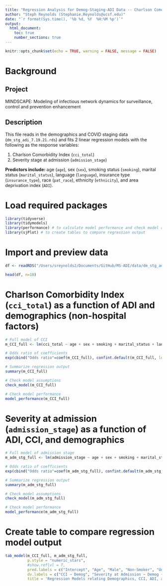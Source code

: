 ```yaml
---
title: "Regression Analysis for Demog-Staging-ADI Data -- Charlson Comorbidity Index & Severity at Admission"
author: "Steph Reynolds (Stephanie.Reynolds@ucsf.edu)"
date: "`r format(Sys.time(), '%b %d, %Y  %H:%M %p')`"
output:
  html_document:
    toc: true
    number_sections: true
---
```


```r
knitr::opts_chunk$set(echo = TRUE, warning = FALSE, message = FALSE)
```

# Background

## Project

MINDSCAPE: Modeling of infectious network dynamics for surveillance, control and prevention enhancement

## Description

This file reads in the demographics and COVID staging data (`dm_stg_adi_7.19.21.rds`) and fits 2 linear regression models with the following as the response variables:

1.  Charlson Comorbidity Index (`cci_total`)
2.  Severity stage at admission (`admission_stage`)

**Predictors include:** age (`age`), sex (`sex`), smoking status (`smoking`), marital status (`marital_status`), language (`language`), insurance type (`insurance_type`), race (`pat_race`), ethnicity (`ethnicity`), and area deprivation index (`ADI`).

# Load required packages

```r
library(tidyverse)
library(tidymodels)
library(performance) # to calculate model performance and check model assumptions
library(sjPlot) # to create tables to compare regression output 
```

# Import and preview data

```r
df <- readRDS("/Users/sreynolds2/Documents/GitHub/MS-ADI/data/dm_stg_adi_7.19.21.rds")

head(df, n=10)
```

# Charlson Comorbidity Index (`cci_total`) as a function of ADI and demographics (non-hospital factors)

```r
# Full model of CCI
m_CCI_full <- lm(cci_total ~ age + sex + smoking + marital_status + language + insurance_type + pat_race + ethnicity + ADI + BMI, data = df)

# Odds ratio of coefficients
exp(cbind("Odds ratio"=coef(m_CCI_full), confint.default(m_CCI_full, level=0.95)))

# Summarize regression output 
summary(m_CCI_full)

# Check model assumptions
check_model(m_CCI_full)

# Check model performance 
model_performance(m_CCI_full)
```

# Severity at admission (`admission_stage`) as a function of ADI, CCI, and demographics

```r
# Full model of admission stage
m_adm_stg_full <- lm(admission_stage ~ age + sex + smoking + marital_status + language + insurance_type + pat_race + ethnicity + ADI + cci_total + BMI, data = df)

# Odds ratio of coefficients
exp(cbind("Odds ratio"=coef(m_adm_stg_full), confint.default(m_adm_stg_full, level=0.95)))

# Summarize regression output 
summary(m_adm_stg_full)

# Check model assumptions
check_model(m_adm_stg_full)

# Check model performance 
model_performance(m_adm_stg_full)
```

# Create table to compare regression model output

```r
tab_model(m_CCI_full, m_adm_stg_full,
          p.style = "numeric_stars",
          #show.reflvl = T,
          pred.labels = c("Intercept", "Age", "Male", "Non-Smoker", "Unknown Smoker", "Marital Status: Paired", "Marital Status: Unknown/Declined", "Not English", "Private Insurance", "Asian", "Black", "White", "Unknown/Declined Race", "Hispanic/Latino", "Not Hispanic", "Area Deprivation Index (ADI)", "Charlson Comorbidity Index (CCI)", "BMI"),
          dv.labels = c("CCI ~ Demog", "Severity at Admission ~ Demog + ADI + CCI"),
          title = 'Regression Models relating Demographics, CCI, ADI, and Severity at Admission')
```
